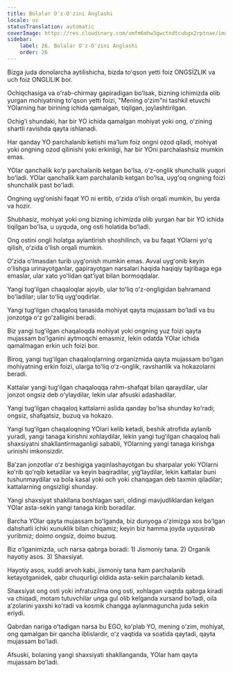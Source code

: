 ```yaml
---
title: Bolalar O'z-O'zini Anglashi
locale: uz
statusTranslation: automatic
coverImage: https://res.cloudinary.com/xmfm6mhw3gwctndtcubgx2rptnae/image/upload/v1740468922/small_cover_tratado_de_psicologia_revolucionaria_a4c0dca4e0.webp
sidebar:
    label: 26. Bolalar O'z-O'zini Anglashi
    order: 26
---
```

Bizga juda donolarcha aytilishicha, bizda toʻqson yetti foiz ONGSİZLIK va uch foiz ONGLILIK bor.

Ochiqchasiga va oʻrab-chirmay gapiradigan boʻlsak, bizning ichimizda olib yurgan mohiyatning toʻqson yetti foizi, "Mening oʻzim"ni tashkil etuvchi YOlarning har birining ichida qamalgan, tiqilgan, joylashtirilgan.

Ochigʻi shundaki, har bir YO ichida qamalgan mohiyat yoki ong, oʻzining shartli ravishda qayta ishlanadi.

Har qanday YO parchalanib ketishi maʼlum foiz ongni ozod qiladi, mohiyat yoki ongning ozod qilinishi yoki erkinligi, har bir YOni parchalashsiz mumkin emas.

YOlar qanchalik koʻp parchalanib ketgan boʻlsa, oʻz-onglik shunchalik yuqori boʻladi. YOlar qanchalik kam parchalanib ketgan boʻlsa, uygʻoq ongning foizi shunchalik past boʻladi.

Ongning uygʻonishi faqat YO ni eritib, oʻzida oʻlish orqali mumkin, bu yerda va hozir.

Shubhasiz, mohiyat yoki ong bizning ichimizda olib yurgan har bir YO ichida tiqilgan boʻlsa, u uyquda, ong osti holatida boʻladi.

Ong ostini ongli holatga aylantirish shoshilinch, va bu faqat YOlarni yoʻq qilish, oʻzida oʻlish orqali mumkin.

Oʻzida oʻlmasdan turib uygʻonish mumkin emas. Avval uygʻonib keyin oʻlishga urinayotganlar, gapirayotgan narsalari haqida haqiqiy tajribaga ega emaslar, ular xato yoʻlidan qatʼiyat bilan bormoqdalar.

Yangi tugʻilgan chaqaloqlar ajoyib, ular toʻliq oʻz-ongligidan bahramand boʻladilar; ular toʻliq uygʻoqdirlar.

Yangi tugʻilgan chaqaloq tanasida mohiyat qayta mujassam boʻladi va bu jonzotga oʻz goʻzalligini beradi.

Biz yangi tugʻilgan chaqaloqda mohiyat yoki ongning yuz foizi qayta mujassam boʻlganini aytmoqchi emasmiz, lekin odatda YOlar ichida qamalmagan erkin uch foizi bor.

Biroq, yangi tugʻilgan chaqaloqlarning organizmida qayta mujassam boʻlgan mohiyatning erkin foizi, ularga toʻliq oʻz-onglik, ravshanlik va hokazolarni beradi.

Kattalar yangi tugʻilgan chaqaloqqa rahm-shafqat bilan qaraydilar, ular jonzot ongsiz deb oʻylaydilar, lekin ular afsuski adashadilar.

Yangi tugʻilgan chaqaloq kattalarni aslida qanday boʻlsa shunday koʻradi; ongsiz, shafqatsiz, buzuq va hokazo.

Yangi tugʻilgan chaqaloqning YOlari kelib ketadi, beshik atrofida aylanib yuradi, yangi tanaga kirishni xohlaydilar, lekin yangi tugʻilgan chaqaloq hali shaxsiyatni shakllantirmaganligi sababli, YOlarning yangi tanaga kirishga urinishi imkonsizdir.

Baʼzan jonzotlar oʻz beshigiga yaqinlashayotgan bu sharpalar yoki YOlarni koʻrib qoʻrqib ketadilar va keyin baqiradilar, yigʻlaydilar, lekin kattalar buni tushunmaydilar va bola kasal yoki och yoki chanqagan deb taxmin qiladilar; kattalarning ongsizligi shunday.

Yangi shaxsiyat shakllana boshlagan sari, oldingi mavjudliklardan kelgan YOlar asta-sekin yangi tanaga kirib boradilar.

Barcha YOlar qayta mujassam boʻlganda, biz dunyoga oʻzimizga xos boʻlgan dahshatli ichki xunuklik bilan chiqamiz; keyin biz hamma joyda uyqusirab yuribmiz; doimo ongsiz, doimo buzuq.

Biz oʻlganimizda, uch narsa qabrga boradi: 1) Jismoniy tana. 2) Organik hayotiy asos. 3) Shaxsiyat.

Hayotiy asos, xuddi arvoh kabi, jismoniy tana ham parchalanib ketayotganidek, qabr chuqurligi oldida asta-sekin parchalanib ketadi.

Shaxsiyat ong osti yoki infratuzilma ong osti, xohlagan vaqtda qabrga kiradi va chiqadi, motam tutuvchilar unga gul olib kelganda xursand boʻladi, oila aʼzolarini yaxshi koʻradi va kosmik changga aylanmaguncha juda sekin eriydi.

Qabrdan nariga oʻtadigan narsa bu EGO, koʻplab YO, mening oʻzim, mohiyat, ong qamalgan bir qancha iblislardir, oʻz vaqtida va soatida qaytadi, qayta mujassam boʻladi.

Afsuski, bolaning yangi shaxsiyati shakllanganda, YOlar ham qayta mujassam boʻladi.


